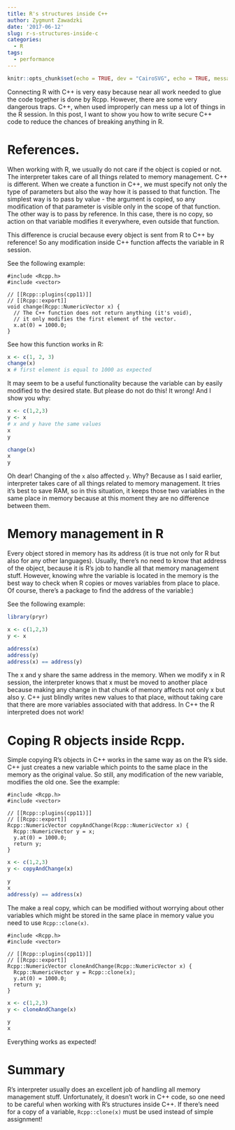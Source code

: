 ```yaml
---
title: R's structures inside C++
author: Zygmunt Zawadzki
date: '2017-06-12'
slug: r-s-structures-inside-c
categories:
  - R
tags:
  - performance
---
```


```r
knitr::opts_chunk$set(echo = TRUE, dev = "CairoSVG", echo = TRUE, message = FALSE, warning = FALSE, fig.width = 6, fig.height = 4, cache = TRUE)
```

Connecting R with C++ is very easy because near all work needed to glue the code together is done by Rcpp. However, there are some very dangerous traps. C++, when used improperly can mess up a lot of things in the R session. In this post, I want to show you how to write secure C++ code to reduce the chances of breaking anything in R.

# References.

When working with R, we usually do not care if the object is copied or not. The interpreter takes care of all things related to memory management.  C++ is different. When we create a function in C++, we must specify not only the type of parameters but also the way how it is passed to that function. The simplest way is to pass by value - the argument is copied, so any modification of that parameter is visible only in the scope of that function. The other way is to pass by reference. In this case, there is no copy, so action on that variable modifies it everywhere, even outside that function.

This difference is crucial because every object is sent from R to C++ by reference! So any modification inside C++ function affects the variable in R session.

See the following example:

```Rcpp
#include <Rcpp.h>
#include <vector>

// [[Rcpp::plugins(cpp11)]]
// [[Rcpp::export]]
void change(Rcpp::NumericVector x) {
  // The C++ function does not return anything (it's void),
  // it only modifies the first element of the vector.
  x.at(0) = 1000.0;
}
```

See how this function works in R:
```r
x <- c(1, 2, 3)
change(x)
x # first element is equal to 1000 as expected
```
It may seem to be a useful functionality because the variable can by easily modified to the desired state. But please do not do this! It wrong! And I show you why:

```r
x <- c(1,2,3)
y <- x
# x and y have the same values
x
y

change(x)
x
y
```
Oh dear!  Changing of the `x` also affected `y`. Why? Because as I said earlier, interpreter takes care of all things related to memory management. It tries it's best to save RAM, so in this situation, it keeps those two variables in the same place in memory because at this moment they are no difference between them. 

# Memory management in R

Every object stored in memory has its address (it is true not only for R but also for any other languages). Usually, there's no need to know that address of the object, because it is R's job to handle all that memory management stuff. However, knowing whre the variable is located in the memory is the best way to check when R copies or moves variables from place to place. Of course, there's a package to find the address of the variable:)

See the following example:
```r
library(pryr)

x <- c(1,2,3)
y <- x

address(x)
address(y)
address(x) == address(y)
```
The x and y share the same address in the memory. When we modify x in R session, the interpreter knows that x must be moved to another place because making any change in that chunk of memory affects not only x but also y. C++ just blindly writes new values to that place, without taking care that there are more variables associated with that address. In C++ the R interpreted does not work!

# Coping R objects inside Rcpp.

Simple copying R's objects in C++ works in the same way as on the R's side. C++ just creates a new variable which points to the same place in the memory as the original value. So still, any modification of the new variable, modifies the old one. See the example:

```Rcpp
#include <Rcpp.h>
#include <vector>

// [[Rcpp::plugins(cpp11)]]
// [[Rcpp::export]]
Rcpp::NumericVector copyAndChange(Rcpp::NumericVector x) {
  Rcpp::NumericVector y = x;
  y.at(0) = 1000.0;
  return y;
}
```

```r
x <- c(1,2,3)
y <- copyAndChange(x)

y
x
address(y) == address(x)
```

The make a real copy, which can be modified without worrying about other variables which might be stored in the same place in memory value you need to use `Rcpp::clone(x)`.

```Rcpp
#include <Rcpp.h>
#include <vector>

// [[Rcpp::plugins(cpp11)]]
// [[Rcpp::export]]
Rcpp::NumericVector cloneAndChange(Rcpp::NumericVector x) {
  Rcpp::NumericVector y = Rcpp::clone(x);
  y.at(0) = 1000.0;
  return y;
}
```

```r
x <- c(1,2,3)
y <- cloneAndChange(x)

y
x
```

Everything works as expected!

# Summary

R's interpreter usually does an excellent job of handling all memory management stuff. Unfortunately, it doesn't work in C++ code, so one need to be careful when working with R's structures inside C++. If there's need for a copy of a variable, `Rcpp::clone(x)` must be used instead of simple assignment!

